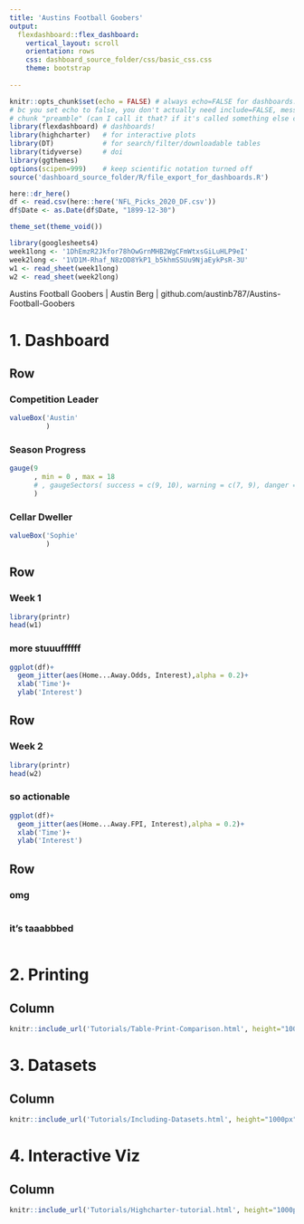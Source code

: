 ```yaml
---
title: 'Austins Football Goobers'
output: 
  flexdashboard::flex_dashboard:
    vertical_layout: scroll
    orientation: rows
    css: dashboard_source_folder/css/basic_css.css
    theme: bootstrap
    
---
```


```r

knitr::opts_chunk$set(echo = FALSE) # always echo=FALSE for dashboards. No need to show off. you can include source code if you want
# bc you set echo to false, you don't actually need include=FALSE, message=FALSE, or warning=FALSE in the 
# chunk "preamble" (can I call it that? if it's called something else can I still call it that?) 
library(flexdashboard) # dashboards!
library(highcharter)   # for interactive plots
library(DT)            # for search/filter/downloadable tables
library(tidyverse)     # doi
library(ggthemes)
options(scipen=999)    # keep scientific notation turned off
source('dashboard_source_folder/R/file_export_for_dashboards.R')

here::dr_here()
df <- read.csv(here::here('NFL_Picks_2020_DF.csv'))
df$Date <- as.Date(df$Date, "1899-12-30")

theme_set(theme_void())

library(googlesheets4)
week1long <- '1DhEmzR2Jkfor78hOwGrnMHB2WgCFmWtxsGiLuHLP9eI'
week2long <- '1VD1M-Rhaf_N8zOD8YkP1_b5khmSSUu9NjaEykPsR-3U'
w1 <- read_sheet(week1long)
w2 <- read_sheet(week2long)
```

<div class="footer">
  <p> Austins Football Goobers | Austin Berg | github.com/austinb787/Austins-Football-Goobers </p>
</div>


1. Dashboard
=====================================

Row {data-height=175}
-------------------------------------

### Competition Leader
```r

valueBox('Austin'
         )
```

### Season Progress
```r

gauge(9 
      , min = 0 , max = 18
      # , gaugeSectors( success = c(9, 10), warning = c(7, 9), danger = c(0, 7))
      )

```


### Cellar Dweller
```r

valueBox('Sophie'
         )

```

Row {data-height=300}
-------------------------------------
### Week 1

```r
library(printr)
head(w1)

```

### more stuuuffffff

```r

ggplot(df)+
  geom_jitter(aes(Home...Away.Odds, Interest),alpha = 0.2)+
  xlab('Time')+
  ylab('Interest')

```

Row {data-height=300}
-------------------------------------

### Week 2


```r
library(printr)
head(w2)
```


### so actionable
```r
ggplot(df)+
  geom_jitter(aes(Home...Away.FPI, Interest),alpha = 0.2)+
  xlab('Time')+
  ylab('Interest')
```

Row {data-height=1000, .tabset}
-------------------------------------
### omg

```r

          

```

### it's taaabbbed

```r

          
          

```


2. Printing {data-orientation="columns"}
=====================================

Column {data-height=1000}
-------------------------------------

```r
knitr::include_url('Tutorials/Table-Print-Comparison.html', height="1000px")
```
 

3. Datasets {data-orientation="columns"}
=====================================

Column {data-height=1000}
-------------------------------------

```r
knitr::include_url('Tutorials/Including-Datasets.html', height="1000px")
```

4. Interactive Viz {data-orientation="columns"}
=====================================

Column {data-height=1000}
-------------------------------------

```r
knitr::include_url('Tutorials/Highcharter-tutorial.html', height="1000px")
```

